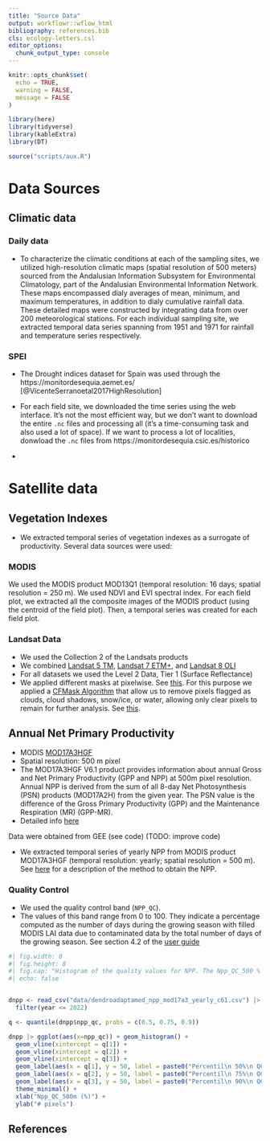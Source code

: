 ```yaml
---
title: "Source Data"
output: workflowr::wflow_html
bibliography: references.bib
cls: ecology-letters.csl
editor_options:
  chunk_output_type: console
---
```



```r
knitr::opts_chunk$set(
  echo = TRUE,
  warning = FALSE,
  message = FALSE
)
```



```r
library(here)
library(tidyverse)
library(kableExtra)
library(DT)

source("scripts/aux.R")
```



# Data Sources

## Climatic data

### Daily data 

- To characterize the climatic conditions at each of the sampling sites, we utilized high-resolution climatic maps (spatial resolution of 500 meters) sourced from the Andalusian Information Subsystem for Environmental Climatology, part of the Andalusian Environmental Information Network. These maps encompassed dialy averages of mean, minimum, and maximum temperatures, in addition to dialy cumulative rainfall data. These detailed maps were constructed by integrating data from over 200 meteorological stations. For each individual sampling site, we extracted temporal data series spanning from 1951 and 1971 for rainfall and temperature series respectively. 

### SPEI

- The Drought indices dataset for Spain was used through the https://monitordesequia.aemet.es/ [@VicenteSerranoetal2017HighResolution]

- For each field site, we downloaded the time series using the web interface. It's not the most efficient way, but we don't want to download the entire `.nc` files and processing all (it's a time-consuming task and also used a lot of space). If we want to process a lot of localities, donwload the `.nc` files from https://monitordesequia.csic.es/historico 

-

# Satellite data 

## Vegetation Indexes 

- We extracted temporal series of vegetation indexes as a surrogate of productivity. Several data sources were used: 

### MODIS 
We used the MODIS product MOD13Q1 (temporal resolution: 16 days; spatial resolution = 250 m). We used NDVI and EVI spectral index. For each field plot, we extracted all the composite images of the MODIS product (using the centroid of the field plot). Then, a temporal series was created for each field plot. 
  
### Landsat Data 

- We used the Collection 2 of the Landsats products
- We combined [Landsat 5 TM](https://developers.google.com/earth-engine/datasets/catalog/LANDSAT_LT05_C02_T1_L2), [Landsat 7 ETM+](https://developers.google.com/earth-engine/datasets/catalog/LANDSAT_LE07_C02_T1_L2), and [Landsat 8 OLI](https://developers.google.com/earth-engine/datasets/catalog/LANDSAT_LC08_C02_T1_L2)
- For all datasets we used the Level 2 Data, Tier 1 (Surface Reflectance)
- We applied different masks at pixelwise. See [this](https://hendrik-wulf.gitbook.io/geo-717-earth-engine/day-2-time-series-analysis). For this purpose we applied a [CFMask Algorithm](https://www.usgs.gov/landsat-missions/cfmask-algorithm) that allow us to remove pixels flagged as clouds, cloud shadows, snow/ice, or water, allowing only clear pixels to remain for further analysis. See [this](https://doi.org/10.1016/j.rse.2017.03.026). 

## Annual Net Primary Productivity 

- MODIS [MOD17A3HGF](https://developers.google.com/earth-engine/datasets/catalog/MODIS_061_MOD17A3HGF)
- Spatial resolution: 500 m pixel
- The MOD17A3HGF V6.1 product provides information about annual Gross and Net Primary Productivity (GPP and NPP) at 500m pixel resolution. Annual NPP is derived from the sum of all 8-day Net Photosynthesis (PSN) products (MOD17A2H) from the given year. The PSN value is the difference of the Gross Primary Productivity (GPP) and the Maintenance Respiration (MR) (GPP-MR).
- Detailed info [here](https://lpdaac.usgs.gov/documents/972/MOD17_User_Guide_V61.pdf)

Data were obtained from GEE (see code) (TODO: improve code)

- We extracted temporal series of yearly NPP from MODIS product MOD17A3HGF (temporal resolution: yearly; spatial resolution = 500 m). See [here](https://lpdaac.usgs.gov/products/mod17a3hgfv061/) for a description of the method to obtain the NPP. 

### Quality Control 
- We used the quality control band (`NPP_QC`). 
- The values of this band range from 0 to 100. They indicate a percentage computed as the number of days during the growing season with filled MODIS LAI data due to contaminated data by the total number of days of the growing season. See section 4.2 of the [user guide](https://lpdaac.usgs.gov/documents/972/MOD17_User_Guide_V61.pdf)

```r
#| fig.width: 8 
#| fig.height: 8
#| fig.cap: "Histogram of the quality values for NPP. The Npp_QC_500 % indicates the number of days filled due to contaminated data. Higher values indicated poorly data."
#| echo: false


dnpp <- read_csv("data/dendroadaptamed_npp_mod17a3_yearly_c61.csv") |> 
  filter(year <= 2022) 

q <- quantile(dnpp$npp_qc, probs = c(0.5, 0.75, 0.9))

dnpp |> ggplot(aes(x=npp_qc)) + geom_histogram() +
  geom_vline(xintercept = q[1]) +
  geom_vline(xintercept = q[2]) +
  geom_vline(xintercept = q[3]) +
  geom_label(aes(x = q[1], y = 50, label = paste0("Percentil\n 50%\n QC=", q[1]))) +
  geom_label(aes(x = q[2], y = 50, label = paste0("Percentil\n 75%\n QC=", q[2]))) +
  geom_label(aes(x = q[3], y = 50, label = paste0("Percentil\n 90%\n QC=", q[3]))) +
  theme_minimal() +
  xlab("Npp_QC_500m (%)") + 
  ylab("# pixels")

```



## References
